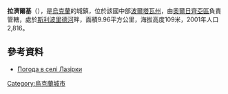 {{coord|50|4|59|N|32|38|57|E|scale:100000_region:UA|display=title}}

'''拉濟爾基'''（{{lang-uk|Лазірки}}），是[[烏克蘭|烏克蘭]]的城鎮，位於該國中部[[波爾塔瓦州|波爾塔瓦州]]，由[[奧爾日齊亞區|奧爾日齊亞區]]負責管轄，處於[[斯利波里德河|斯利波里德河]]畔，面積9.96平方公里，海拔高度109米，2001年人口2,816。

==參考資料==
* [http://weather.in.ua/ua/poltavskaja/13020 Погода в селі Лазірки] {{Wayback|url=http://weather.in.ua/ua/poltavskaja/13020 |date=20160305214410 }}

{{Ukraine-geo-stub}}
[[Category:烏克蘭城市|Category:烏克蘭城市]]
